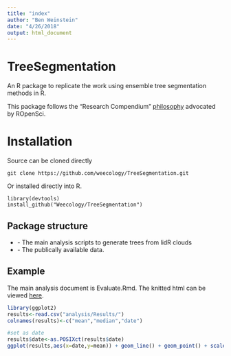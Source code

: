 ```yaml
---
title: "index"
author: "Ben Weinstein"
date: "4/26/2018"
output: html_document
---
```


# TreeSegmentation

An R package to replicate the work using ensemble tree segmentation methods in R.

This package follows the "Research Compendium" [philosophy](https://github.com/ropensci/rrrpkg/blob/master/README.md) advocated by ROpenSci.

# Installation

Source can be cloned directly

```
git clone https://github.com/weecology/TreeSegmentation.git
```

Or installed directly into R.

```
library(devtools)
install_github("Weecology/TreeSegmentation")
```

## Package structure
* \analysis - The main analysis scripts to generate trees from lidR clouds
* \data - The publically available data.

## Example

The main analysis document is Evaluate.Rmd. The knitted html can be viewed [here](analysis/Evaluate.html).

```r
library(ggplot2)
results<-read.csv("analysis/Results/")
colnames(results)<-c("mean","median","date")

#set as date
results$date<-as.POSIXct(results$date)
ggplot(results,aes(x=date,y=mean)) + geom_line() + geom_point() + scale_x_datetime()
```

